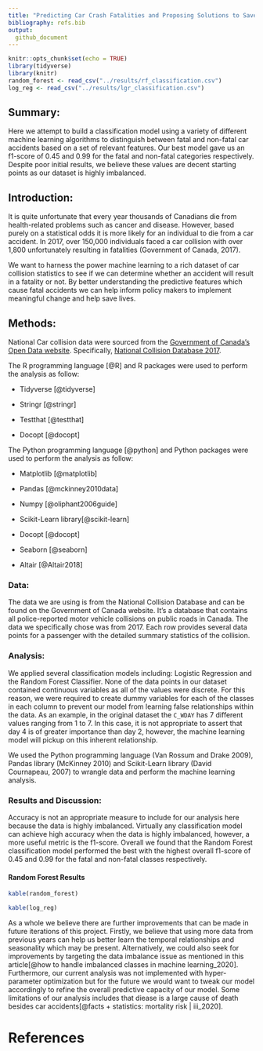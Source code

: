 ```yaml
---
title: "Predicting Car Crash Fatalities and Proposing Solutions to Save Lives"
bibliography: refs.bib
output: 
  github_document
---
```


```r
knitr::opts_chunk$set(echo = TRUE)
library(tidyverse)
library(knitr)
random_forest <- read_csv("../results/rf_classification.csv")
log_reg <- read_csv("../results/lgr_classification.csv")
```

## Summary:

Here we attempt to build a classification model using a variety of different machine learning algorithms  to distinguish between fatal and non-fatal car accidents based on a set of relevant features. Our best model gave us an f1-score of 0.45 and 0.99 for the fatal and non-fatal categories respectively. Despite poor initial results, we believe these values are decent starting points as our dataset is highly imbalanced. 


## Introduction:

It is quite unfortunate that every year thousands of Canadians die from health-related problems such as cancer and disease. However, based purely on a statistical odds it is more likely for an individual to die from a car accident. In 2017, over 150,000 individuals faced a car collision with over 1,800 unfortunately resulting in fatalities (Government of Canada, 2017). 

We want to harness the power machine learning to a rich dataset of car collision statistics to see if we can determine whether an accident will result in a fatality or not. By better understanding the predictive features which cause fatal accidents we can help inform policy makers to implement meaningful change and help save lives. 


## Methods:

National Car collision data were sourced from the [Government of Canada's Open Data website](http://open.canada.ca/en/open-data). Specifically, [National Collision Database 2017](https://open.canada.ca/data/en/dataset/1eb9eba7-71d1-4b30-9fb1-30cbdab7e63a).

The R programming language [@R] and R packages were used to perform the analysis as follow: 

- Tidyverse [@tidyverse]

- Stringr [@stringr]

- Testthat [@testthat]

- Docopt [@docopt]

The Python programming language [@python] and Python packages were used to perform the analysis as follow:

- Matplotlib [@matplotlib]

- Pandas [@mckinney2010data]

- Numpy [@oliphant2006guide]

- Scikit-Learn library[@scikit-learn]

- Docopt [@docopt]

- Seaborn [@seaborn]

- Altair [@Altair2018]


### Data:

The data we are using is from the National Collision Database and can be found on the Government of Canada website. It’s a database that contains all police-reported motor vehicle collisions on public roads in Canada. The data we specifically chose was from 2017. Each row provides several data points for a passenger with the detailed summary statistics of the collision.


### Analysis:

We applied several classification models including: Logistic Regression and the Random Forest Classifier. None of the data points in our dataset contained continuous variables as all of the values were discrete. For this reason,  we were required to create dummy variables for each of the classes in each column to prevent our model from learning false relationships within the data.  As an example, in the original dataset the `C_WDAY` has 7 different values ranging from 1 to 7. In this case, it is not appropriate to assert that day 4 is of greater importance than day 2, however, the machine learning model will pickup on this inherent relationship.

We used the Python programming language (Van Rossum and Drake 2009), Pandas library (McKinney 2010) and Scikit-Learn library (David Cournapeau, 2007) to wrangle data and perform the machine learning analysis. 


### Results and Discussion:

Accuracy is not an appropriate measure to include for our analysis here because the data is highly imbalanced. Virtually any classification model can achieve high accuracy when the data is highly imbalanced, however, a more useful metric is the f1-score. Overall we found that the Random Forest classification model performed the best with the highest overall f1-score of 0.45 and 0.99 for the fatal and non-fatal classes respectively. 

#### Random Forest Results

```r
kable(random_forest)
```


```r
kable(log_reg)
```


As a whole we believe there are further improvements that can be made in future iterations of this project. Firstly, we believe that using more data from previous years can help us better learn the temporal relationships and seasonality which may be present. Alternatively, we could also seek for improvements by targeting the data imbalance	issue as mentioned in this article[@how to handle imbalanced classes in machine learning_2020].  Furthermore, our current analysis was not implemented with hyper-parameter optimization but for the future we would want to tweak our model accordingly to refine the overall predictive capacity of our model. Some limitations of our analysis includes that diease is a large cause of death besides car accidents[@facts + statistics: mortality risk | iii_2020].

# References

